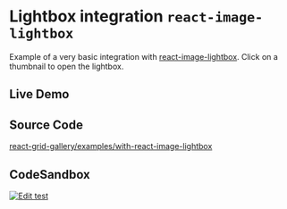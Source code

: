 
# Lightbox integration `react-image-lightbox`

Example of a very basic integration with [react-image-lightbox](https://github.com/frontend-collective/react-image-lightbox). Click on a thumbnail to open the lightbox.

## Live Demo
<App />

## Source Code
[react-grid-gallery/examples/with-react-image-lightbox](https://github.com/benhowell/react-grid-gallery/blob/master/examples/with-react-image-lightbox/src/App.tsx)

## CodeSandbox
[![Edit test](https://codesandbox.io/static/img/play-codesandbox.svg)](https://codesandbox.io/s/test-lrhmcy?fontsize=14&hidenavigation=1&theme=dark&view=preview)


